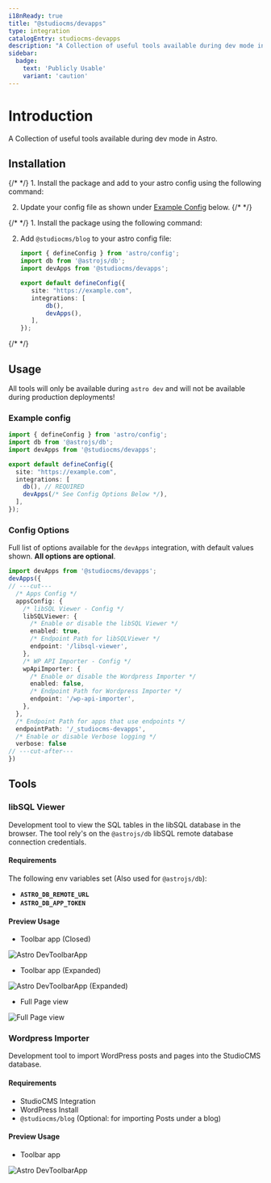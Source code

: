 ```yaml
---
i18nReady: true
title: "@studiocms/devapps"
type: integration
catalogEntry: studiocms-devapps
description: "A Collection of useful tools available during dev mode in Astro"
sidebar:
  badge: 
    text: 'Publicly Usable'
    variant: 'caution'
---
```



# Introduction

A Collection of useful tools available during dev mode in Astro.

## Installation

<Tabs syncKey='install-method'>
  <TabItem label="Astro Method" icon='astro'>
{/* <Steps> */}
1. Install the package and add to your astro config using the following command:

   <PackageManagers type="exec" pkg="astro" args="add @studiocms/devapps" />

2. Update your config file as shown under [Example Config](#example-config) below.
{/* </Steps> */}
  </TabItem>
  <TabItem label="Manual Method" icon='seti:powershell'>
{/* <Steps> */}
1. Install the package using the following command:

   <PackageManagers pkg="@studiocms/devapps" />

2. Add `@studiocms/blog` to your astro config file:

   ```ts twoslash title="astro.config.mjs" ins={3, 9}
   import { defineConfig } from 'astro/config';
   import db from '@astrojs/db';
   import devApps from '@studiocms/devapps'; 

   export default defineConfig({
      site: "https://example.com",
      integrations: [
          db(),
          devApps(), 
      ],
   });
   ```
{/* </Steps> */}
  </TabItem>
</Tabs>

## Usage

All tools will only be available during `astro dev` and will not be available during production deployments!

### Example config

```ts twoslash title="astro.config.mjs" {2, 8} ins={3, 9}
import { defineConfig } from 'astro/config';
import db from '@astrojs/db';
import devApps from '@studiocms/devapps';

export default defineConfig({
  site: "https://example.com",
  integrations: [
    db(), // REQUIRED
    devApps(/* See Config Options Below */),
  ],
});
```

### Config Options

Full list of options available for the `devApps` integration, with default values shown. **All options are optional**.

```ts twoslash
import devApps from '@studiocms/devapps';
devApps({
// ---cut---
  /* Apps Config */
  appsConfig: {
    /* libSQL Viewer - Config */
    libSQLViewer: {
      /* Enable or disable the libSQL Viewer */
      enabled: true,
      /* Endpoint Path for libSQLViewer */
      endpoint: '/libsql-viewer',
    },
    /* WP API Importer - Config */
    wpApiImporter: {
      /* Enable or disable the Wordpress Importer */
      enabled: false,
      /* Endpoint Path for Wordpress Importer */
      endpoint: '/wp-api-importer',
    },
  },
  /* Endpoint Path for apps that use endpoints */
  endpointPath: '/_studiocms-devapps',
  /* Enable or disable Verbose logging */
  verbose: false
// ---cut-after---
})
```

## Tools

### libSQL Viewer

Development tool to view the SQL tables in the libSQL database in the browser. The tool rely's on the `@astrojs/db` libSQL remote database connection credentials.

#### Requirements

The following env variables set (Also used for `@astrojs/db`):
- **`ASTRO_DB_REMOTE_URL`**
- **`ASTRO_DB_APP_TOKEN`**

#### Preview Usage

- Toolbar app (Closed)

![Astro DevToolbarApp](./assets/devapps-1-toolbar-app-closed.png)

- Toolbar app (Expanded)

![Astro DevToolbarApp (Expanded)](./assets/devapps-1-toolbar-app-expanded.png)

- Full Page view

![Full Page view](./assets/devapps-1-full-page-view.png)

### Wordpress Importer

Development tool to import WordPress posts and pages into the StudioCMS database.

#### Requirements

- StudioCMS Integration
- WordPress Install
- `@studiocms/blog` (Optional: for importing Posts under a blog)

#### Preview Usage

- Toolbar app

![Astro DevToolbarApp](./assets/devapps-2-importer.png)

